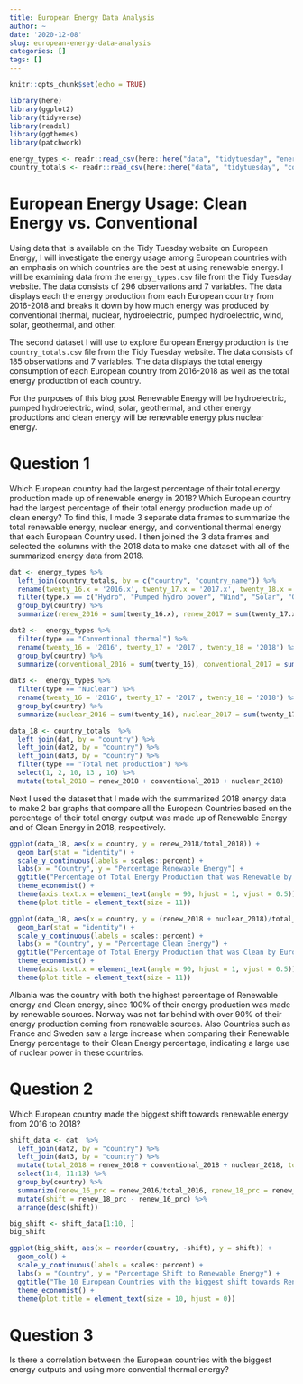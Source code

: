 ```yaml
---
title: European Energy Data Analysis
author: ~
date: '2020-12-08'
slug: european-energy-data-analysis
categories: []
tags: []
---
```


```r
knitr::opts_chunk$set(echo = TRUE)

library(here)
library(ggplot2)
library(tidyverse)
library(readxl)
library(ggthemes)
library(patchwork)

energy_types <- readr::read_csv(here::here("data", "tidytuesday", "energy_types.csv"))
country_totals <- readr::read_csv(here::here("data", "tidytuesday", "country_totals.csv"))
```

# European Energy Usage: Clean Energy vs. Conventional

Using data that is available on the Tidy Tuesday website on European Energy, I will investigate the energy usage among European countries with an emphasis on which countries are the best at using renewable energy. I will be examining data from the `energy_types.csv` file from the Tidy Tuesday website. The data consists of 296 observations and 7 variables. The data displays each the energy production from each European country from 2016-2018 and breaks it down by how much energy was produced by conventional thermal, nuclear, hydroelectric, pumped hydroelectric, wind, solar, geothermal, and other.

The second dataset I will use to explore European Energy production is the `country_totals.csv` file from the Tidy Tuesday website. The data consists of 185 observations and 7 variables. The data displays the total energy consumption of each European country from 2016-2018 as well as the total energy production of each country.

For the purposes of this blog post Renewable Energy will be hydroelectric, pumped hydroelectric, wind, solar, geothermal, and other energy productions and clean energy will be renewable energy plus nuclear energy.

# Question 1

Which European country had the largest percentage of their total energy production made up of renewable energy in 2018? Which European country had the largest percentage of their total energy production made up of clean energy? To find this, I made 3 separate data frames to summarize the total renewable energy, nuclear energy, and conventional thermal energy that each European Country used. I then joined the 3 data frames and selected the columns with the 2018 data to make one dataset with all of the summarized energy data from 2018.

```r
dat <- energy_types %>%
  left_join(country_totals, by = c("country", "country_name")) %>%
  rename(twenty_16.x = '2016.x', twenty_17.x = '2017.x', twenty_18.x = '2018.x') %>%
  filter(type.x == c("Hydro", "Pumped hydro power", "Wind", "Solar", "Geothermal", "Other")) %>%
  group_by(country) %>%
  summarize(renew_2016 = sum(twenty_16.x), renew_2017 = sum(twenty_17.x), renew_2018 = sum(twenty_18.x)) 

dat2 <-  energy_types %>%
  filter(type == "Conventional thermal") %>%
  rename(twenty_16 = '2016', twenty_17 = '2017', twenty_18 = '2018') %>%
  group_by(country) %>%
  summarize(conventional_2016 = sum(twenty_16), conventional_2017 = sum(twenty_17), conventional_2018 = sum(twenty_18))
  
dat3 <-  energy_types %>%
  filter(type == "Nuclear") %>%
  rename(twenty_16 = '2016', twenty_17 = '2017', twenty_18 = '2018') %>%
  group_by(country) %>%
  summarize(nuclear_2016 = sum(twenty_16), nuclear_2017 = sum(twenty_17), nuclear_2018 = sum(twenty_18))

data_18 <- country_totals  %>%
  left_join(dat, by = "country") %>%
  left_join(dat2, by = "country") %>%
  left_join(dat3, by = "country") %>%
  filter(type == "Total net production") %>%
  select(1, 2, 10, 13 , 16) %>%
  mutate(total_2018 = renew_2018 + conventional_2018 + nuclear_2018)
```

Next I used the dataset that I made with the summarized 2018 energy data to make 2 bar graphs that compare all the European Countries based on the percentage of their total energy output was made up of Renewable Energy and of Clean Energy in 2018, respectively.

```r
ggplot(data_18, aes(x = country, y = renew_2018/total_2018)) +
  geom_bar(stat = "identity") +
  scale_y_continuous(labels = scales::percent) +
  labs(x = "Country", y = "Percentage Renewable Energy") +
  ggtitle("Percentage of Total Energy Production that was Renewable by European Country in 2018") +
  theme_economist() +
  theme(axis.text.x = element_text(angle = 90, hjust = 1, vjust = 0.5)) +
  theme(plot.title = element_text(size = 11))

ggplot(data_18, aes(x = country, y = (renew_2018 + nuclear_2018)/total_2018)) +
  geom_bar(stat = "identity") +
  scale_y_continuous(labels = scales::percent) +
  labs(x = "Country", y = "Percentage Clean Energy") +
  ggtitle("Percentage of Total Energy Production that was Clean by European Country in 2018") +
  theme_economist() +
  theme(axis.text.x = element_text(angle = 90, hjust = 1, vjust = 0.5)) +
  theme(plot.title = element_text(size = 11))
```
Albania was the country with both the highest percentage of Renewable energy and Clean energy, since 100% of their energy production was made by renewable sources. Norway was not far behind with over 90% of their energy production coming from renewable sources. Also Countries such as France and Sweden saw a large increase when comparing their Renewable Energy percentage to their Clean Energy percentage, indicating a large use of nuclear power in these countries.

# Question 2

Which European country made the biggest shift towards renewable energy from 2016 to 2018?

```r
shift_data <- dat  %>%
  left_join(dat2, by = "country") %>%
  left_join(dat3, by = "country") %>%
  mutate(total_2018 = renew_2018 + conventional_2018 + nuclear_2018, total_2017 = renew_2017 + conventional_2017 + nuclear_2017, total_2016 = renew_2016 + conventional_2016 + nuclear_2016) %>%
  select(1:4, 11:13) %>%
  group_by(country) %>%
  summarize(renew_16_prc = renew_2016/total_2016, renew_18_prc = renew_2018/total_2018) %>%
  mutate(shift = renew_18_prc - renew_16_prc) %>%
  arrange(desc(shift))

big_shift <- shift_data[1:10, ]
big_shift
```

```r
ggplot(big_shift, aes(x = reorder(country, -shift), y = shift)) +
  geom_col() +
  scale_y_continuous(labels = scales::percent) +
  labs(x = "Country", y = "Percentage Shift to Renewable Energy") +
  ggtitle("The 10 European Countries with the biggest shift towards Renewable Energy from 2016 to 2018") +
  theme_economist() +
  theme(plot.title = element_text(size = 10, hjust = 0))
```

# Question 3

Is there a correlation between the European countries with the biggest energy outputs and using more convential thermal energy?
